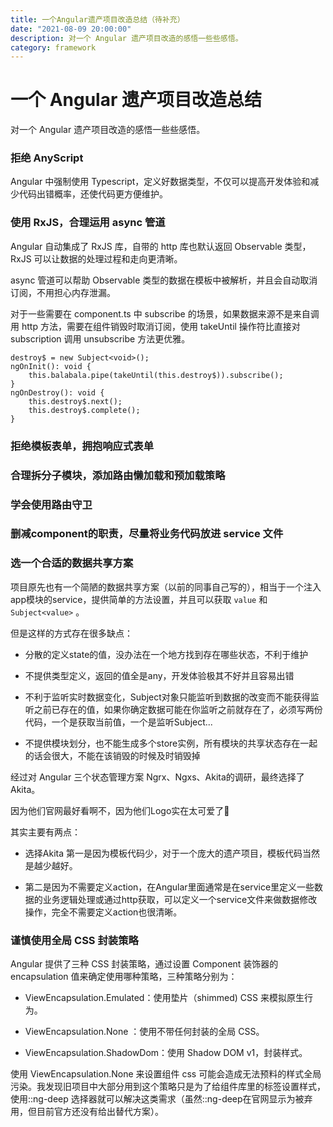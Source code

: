```yaml
---
title: 一个Angular遗产项目改造总结（待补充）
date: "2021-08-09 20:00:00"
description: 对一个 Angular 遗产项目改造的感悟一些些感悟。
category: framework
---
```


# 一个 Angular 遗产项目改造总结

对一个 Angular 遗产项目改造的感悟一些些感悟。

### 拒绝 AnyScript

Angular 中强制使用 Typescript，定义好数据类型，不仅可以提高开发体验和减少代码出错概率，还使代码更方便维护。

### 使用 RxJS，合理运用 async 管道

Angular 自动集成了 RxJS 库，自带的 http 库也默认返回 Observable 类型，RxJS 可以让数据的处理过程和走向更清晰。

async 管道可以帮助 Observable 类型的数据在模板中被解析，并且会自动取消订阅，不用担心内存泄漏。

对于一些需要在 component.ts 中 subscribe 的场景，如果数据来源不是来自调用 http 方法，需要在组件销毁时取消订阅，使用 takeUntil 操作符比直接对 subscription 调用 unsubscribe 方法更优雅。

```
destroy$ = new Subject<void>();
ngOnInit(): void {
	this.balabala.pipe(takeUntil(this.destroy$)).subscribe();
}
ngOnDestroy(): void {
	this.destroy$.next();
	this.destroy$.complete();
}
```

### 拒绝模板表单，拥抱响应式表单



### 合理拆分子模块，添加路由懒加载和预加载策略

### 学会使用路由守卫

### 删减component的职责，尽量将业务代码放进 service 文件

### 选一个合适的数据共享方案

项目原先也有一个简陋的数据共享方案（以前的同事自己写的），相当于一个注入app模块的service，提供简单的方法设置，并且可以获取 `value` 和 `Subject<value>` 。

但是这样的方式存在很多缺点：

- 分散的定义state的值，没办法在一个地方找到存在哪些状态，不利于维护

- 不提供类型定义，返回的值全是any，开发体验极其不好并且容易出错

- 不利于监听实时数据变化，Subject对象只能监听到数据的改变而不能获得监听之前已存在的值，如果你确定数据可能在你监听之前就存在了，必须写两份代码，一个是获取当前值，一个是监听Subject...

- 不提供模块划分，也不能生成多个store实例，所有模块的共享状态存在一起的话会很大，不能在该销毁的时候及时销毁掉

经过对 Angular 三个状态管理方案 Ngrx、Ngxs、Akita的调研，最终选择了Akita。

因为他们官网最好看啊不，因为他们Logo实在太可爱了🤪

其实主要有两点：

- 选择Akita 第一是因为模板代码少，对于一个庞大的遗产项目，模板代码当然是越少越好。

- 第二是因为不需要定义action，在Angular里面通常是在service里定义一些数据的业务逻辑处理或通过http获取，可以定义一个service文件来做数据修改操作，完全不需要定义action也很清晰。

### 谨慎使用全局 CSS 封装策略

Angular 提供了三种 CSS 封装策略，通过设置 Component 装饰器的 encapsulation 值来确定使用哪种策略，三种策略分别为：

- ViewEncapsulation.Emulated：使用垫片（shimmed) CSS 来模拟原生行为。

- ViewEncapsulation.None ：使用不带任何封装的全局 CSS。

- ViewEncapsulation.ShadowDom：使用 Shadow DOM v1，封装样式。

使用 ViewEncapsulation.None 来设置组件 css 可能会造成无法预料的样式全局污染。我发现旧项目中大部分用到这个策略只是为了给组件库里的标签设置样式，使用::ng-deep 选择器就可以解决这类需求（虽然::ng-deep在官网显示为被弃用，但目前官方还没有给出替代方案）。
